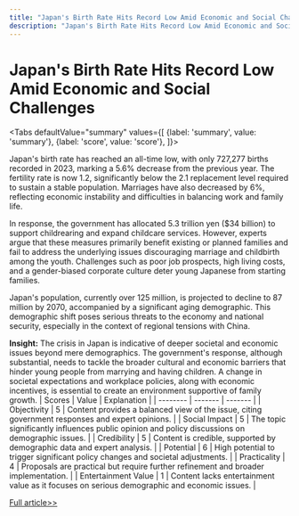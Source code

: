 ```yaml
---
title: "Japan's Birth Rate Hits Record Low Amid Economic and Social Challenges"
description: "Japan's Birth Rate Hits Record Low Amid Economic and Social Challenges"
---
```



# Japan's Birth Rate Hits Record Low Amid Economic and Social Challenges


<Tabs
	defaultValue="summary"
	values={[
	{label: 'summary', value: 'summary'},
	{label: 'score', value: 'score'},
]}>
<TabItem value="summary">


Japan's birth rate has reached an all-time low, with only 727,277 births recorded in 2023, marking a 5.6% decrease from the previous year. The fertility rate is now 1.2, significantly below the 2.1 replacement level required to sustain a stable population. Marriages have also decreased by 6%, reflecting economic instability and difficulties in balancing work and family life.

In response, the government has allocated 5.3 trillion yen ($34 billion) to support childrearing and expand childcare services. However, experts argue that these measures primarily benefit existing or planned families and fail to address the underlying issues discouraging marriage and childbirth among the youth. Challenges such as poor job prospects, high living costs, and a gender-biased corporate culture deter young Japanese from starting families.

Japan's population, currently over 125 million, is projected to decline to 87 million by 2070, accompanied by a significant aging demographic. This demographic shift poses serious threats to the economy and national security, especially in the context of regional tensions with China.

**Insight:**
The crisis in Japan is indicative of deeper societal and economic issues beyond mere demographics. The government's response, although substantial, needs to tackle the broader cultural and economic barriers that hinder young people from marrying and having children. A change in societal expectations and workplace policies, along with economic incentives, is essential to create an environment supportive of family growth.
</TabItem>
<TabItem value="score">
	| Scores     | Value   | Explanation |
	| -------- | ------- | ------- |
	| Objectivity  | 5    | Content provides a balanced view of the issue, citing government responses and expert opinions.    |
	| Social Impact | 5     | The topic significantly influences public opinion and policy discussions on demographic issues.    |
	| Credibility    | 5    | Content is credible, supported by demographic data and expert analysis.    |
	| Potential    | 6    | High potential to trigger significant policy changes and societal adjustments.    |
	| Practicality    | 4    | Proposals are practical but require further refinement and broader implementation.    |
	| Entertainment Value    | 1    | Content lacks entertainment value as it focuses on serious demographic and economic issues.    |
</TabItem>
</Tabs>

[Full article>>](https://apnews.com/article/japan-birth-rate-declining-population-82662ea061286cb907fd7d071e5b0b9b)
